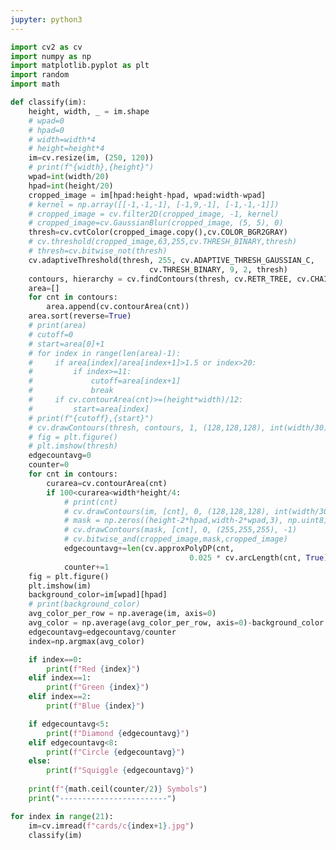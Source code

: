 ```yaml
---
jupyter: python3
---
```


```python
import cv2 as cv
import numpy as np
import matplotlib.pyplot as plt
import random
import math

def classify(im):
    height, width, _ = im.shape
    # wpad=0
    # hpad=0
    # width=width*4
    # height=height*4
    im=cv.resize(im, (250, 120))
    # print(f"{width},{height}")
    wpad=int(width/20)
    hpad=int(height/20)
    cropped_image = im[hpad:height-hpad, wpad:width-wpad]
    # kernel = np.array([[-1,-1,-1], [-1,9,-1], [-1,-1,-1]])
    # cropped_image = cv.filter2D(cropped_image, -1, kernel)
    # cropped_image=cv.GaussianBlur(cropped_image, (5, 5), 0)
    thresh=cv.cvtColor(cropped_image.copy(),cv.COLOR_BGR2GRAY)
    # cv.threshold(cropped_image,63,255,cv.THRESH_BINARY,thresh)
    # thresh=cv.bitwise_not(thresh)
    cv.adaptiveThreshold(thresh, 255, cv.ADAPTIVE_THRESH_GAUSSIAN_C,
                               cv.THRESH_BINARY, 9, 2, thresh)
    contours, hierarchy = cv.findContours(thresh, cv.RETR_TREE, cv.CHAIN_APPROX_SIMPLE)
    area=[]
    for cnt in contours:
        area.append(cv.contourArea(cnt))
    area.sort(reverse=True)
    # print(area)
    # cutoff=0
    # start=area[0]+1
    # for index in range(len(area)-1):
    #     if area[index]/area[index+1]>1.5 or index>20:
    #         if index>=11:
    #             cutoff=area[index+1]
    #             break
    #     if cv.contourArea(cnt)>=(height*width)/12:
    #         start=area[index]
    # print(f"{cutoff},{start}")
    # cv.drawContours(thresh, contours, 1, (128,128,128), int(width/30))
    # fig = plt.figure()
    # plt.imshow(thresh)
    edgecountavg=0
    counter=0
    for cnt in contours:
        curarea=cv.contourArea(cnt)
        if 100<curarea<width*height/4:
            # print(cnt)
            # cv.drawContours(im, [cnt], 0, (128,128,128), int(width/30))
            # mask = np.zeros((height-2*hpad,width-2*wpad,3), np.uint8)
            # cv.drawContours(mask, [cnt], 0, (255,255,255), -1)
            # cv.bitwise_and(cropped_image,mask,cropped_image)
            edgecountavg+=len(cv.approxPolyDP(cnt, 
                                        0.025 * cv.arcLength(cnt, True), True))
            counter+=1
    fig = plt.figure()
    plt.imshow(im)
    background_color=im[wpad][hpad]
    # print(background_color)
    avg_color_per_row = np.average(im, axis=0)
    avg_color = np.average(avg_color_per_row, axis=0)-background_color
    edgecountavg=edgecountavg/counter
    index=np.argmax(avg_color)

    if index==0:
        print(f"Red {index}")
    elif index==1:
        print(f"Green {index}")
    elif index==2:
        print(f"Blue {index}")

    if edgecountavg<5:
        print(f"Diamond {edgecountavg}")
    elif edgecountavg<8:
        print(f"Circle {edgecountavg}")
    else:
        print(f"Squiggle {edgecountavg}")
    
    print(f"{math.ceil(counter/2)} Symbols")
    print("------------------------")

for index in range(21):
    im=cv.imread(f"cards/c{index+1}.jpg")
    classify(im)
```

